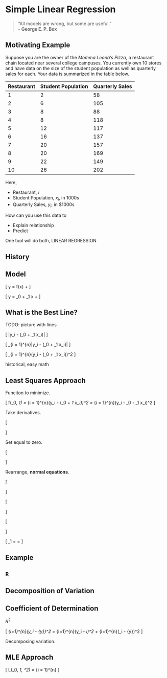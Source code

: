 # Simple Linear Regression

> "All models are wrong, but some are useful."\
        - **George E. P. Box**


## Motivating Example

Suppose you are the owner of the *Momma Leona’s Pizza*, a restaurant chain located near several college campuses. You currently own 10 stores and have data on the size of the student population as well as quarterly sales for each. Your data is summarized in the table below.

| Restaurant | Student Population | Quarterly Sales |
|------------|--------------------|-----------------|
| 1          | 2                  | 58              |
| 2          | 6                  | 105             |
| 3          | 8                  | 88              |
| 4          | 8                  | 118             |
| 5          | 12                 | 117             |
| 6          | 16                 | 137             |
| 7          | 20                 | 157             |
| 8          | 20                 | 169             |
| 9          | 22                 | 149             |
| 10         | 26                 | 202             |

Here,

- Restaurant, $i$
- Student Population, $x_i$, in 1000s
- Quarterly Sales, $y_i$, in $1000s


How can you use this data to 

- Explain relationship
- Predict

One tool will do both, LINEAR REGRESSION

##  History

##  Model

\[
y = f(x) + \epsilon
\]

\[
y = \beta_0 + \beta_1 x + \epsilon
\]

##  What is the Best Line?

TODO: picture with lines

\[
\underset{\beta_0, \beta_1}{\mathrm{argmin}} \max|y_i - (\beta_0 + \beta_1 x_i)|
\]

\[
\underset{\beta_0, \beta_1}{\mathrm{argmin}} \sum_{i = 1}^{n}|y_i - (\beta_0 + \beta_1 x_i)|
\]

\[
\underset{\beta_0, \beta_1}{\mathrm{argmin}} \sum_{i = 1}^{n}(y_i - (\beta_0 + \beta_1 x_i))^2
\]

historical, easy math


##  Least Squares Approach

Funciton to minimize.

\[
f(\beta_0, \beta_1) = \sum_{i = 1}^{n}(y_i - (\beta_0 + \beta_1 x_i))^2 = \sum_{i = 1}^{n}(y_i - \beta_0 - \beta_1 x_i)^2
\]

Take derivatives.

\[
\begin{aligned}
\frac{df}{d\beta_0} &= -2 \sum_{i = 1}^{n}(y_i - \beta_0 - \beta_1 x_i) \\
\frac{df}{d\beta_1} &= -2 \sum_{i = 1}^{n}(x_i)(y_i - \beta_0 - \beta_1 x_i)
\end{aligned}
\]

Set equal to zero.

\[
\begin{aligned}
\sum_{i = 1}^{n}(y_i - \beta_0 - \beta_1 x_i) &= 0 \\
\sum_{i = 1}^{n}(x_i)(y_i - \beta_0 - \beta_1 x_i) &= 0 
\end{aligned}
\]

Rearrange, **normal equations**.

\[
\begin{aligned}
\sum_{i = 1}^{n} y_i &= n \beta_0 + \beta_1 \sum_{i = 1}^{n} x_i \\
\sum_{i = 1}^{n} x_i y_i &= \beta_0 \sum_{i = 1}^{n} x_i + \beta_1 \sum_{i = 1}^{n} x_i^2
\end{aligned}
\]

\[
\begin{aligned}
\hat{\beta}_1 &= \frac{\sum_{i = 1}^{n} x_i y_i - \frac{(\sum_{i = 1}^{n} x_i)(\sum_{i = 1}^{n} y_i)}{n}}{\sum_{i = 1}^{n} x_i^2 - \frac{(\sum_{i = 1}^{n} x_i)^2}{n}} = \frac{SXY}{SXX}\\
\hat{\beta}_0 &= \bar{y} - \hat{\beta}_1 \bar{x}
\end{aligned}
\]

\[
\begin{aligned}
SXY &= \sum_{i = 1}^{n} x_i y_i - \frac{(\sum_{i = 1}^{n} x_i)(\sum_{i = 1}^{n} y_i)}{n}  = \sum_{i = 1}^{n}(x_i - \bar{x})(y_i - \bar{y})\\
SXX &= \sum_{i = 1}^{n} x_i^2 - \frac{(\sum_{i = 1}^{n} x_i)^2}{n}  = \sum_{i = 1}^{n}(x_i - \bar{x})^2\\
SYY &= \sum_{i = 1}^{n} y_i^2 - \frac{(\sum_{i = 1}^{n} y_i)^2}{n}  = \sum_{i = 1}^{n}(y_i - \bar{y})^2
\end{aligned}
\]

\[
\hat{\beta}_1 = \frac{SXY}{SXX} = \frac{\sum_{i = 1}^{n}(x_i - \bar{x})(y_i - \bar{y})}{\sum_{i = 1}^{n}(x_i - \bar{x})^2}
\]

##  Example

##  `R`

##  Decomposition of Variation

##  Coefficient of Determination

$R^2$

\[
\sum_{i=1}^{n}(y_i - \bar{y})^2 = \sum_{i=1}^{n}(y_i - \hat{y}_i)^2 + \sum_{i=1}^{n}(\hat{y}_i - \bar{y})^2
\]

Decomposing variation.

##  MLE Approach

\[
L(\beta_0, \beta_1, \sigma^2) = \prod_{i = 1}^{n} \frac{1}{\sqrt{2\pi\sigma^2}} \exp{\left[-\frac{1}{2}\left(\frac{Y_i - \beta_0 - \beta_1 x_i}{\sigma}\right)^2\right]}
\]
